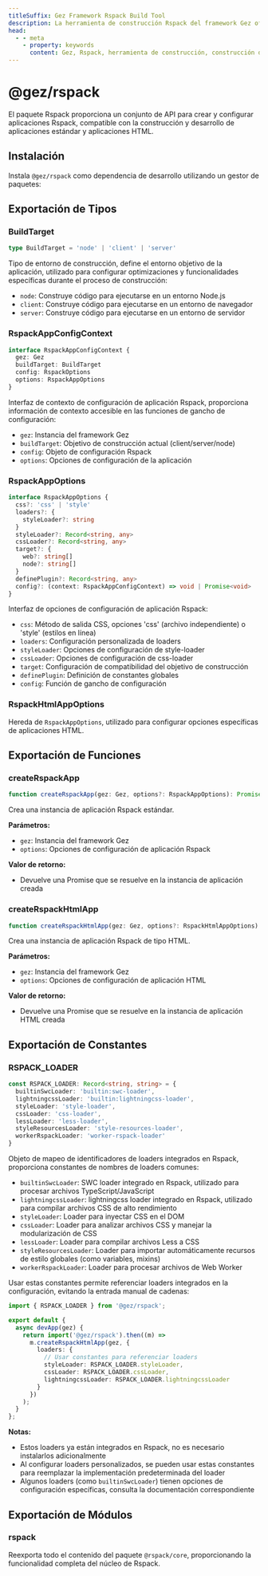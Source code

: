 ```yaml
---
titleSuffix: Gez Framework Rspack Build Tool
description: La herramienta de construcción Rspack del framework Gez ofrece capacidades de construcción de aplicaciones de alto rendimiento, compatible con el desarrollo y construcción de aplicaciones estándar y aplicaciones HTML, con múltiples procesadores de recursos y configuraciones de optimización integradas.
head:
  - - meta
    - property: keywords
      content: Gez, Rspack, herramienta de construcción, construcción de aplicaciones, aplicación HTML, TypeScript, CSS, procesamiento de recursos, optimización de rendimiento
---
```



# @gez/rspack

El paquete Rspack proporciona un conjunto de API para crear y configurar aplicaciones Rspack, compatible con la construcción y desarrollo de aplicaciones estándar y aplicaciones HTML.

## Instalación

Instala `@gez/rspack` como dependencia de desarrollo utilizando un gestor de paquetes:

<PackageManagerTabs command="install @gez/rspack -D" />

## Exportación de Tipos

### BuildTarget

```ts
type BuildTarget = 'node' | 'client' | 'server'
```

Tipo de entorno de construcción, define el entorno objetivo de la aplicación, utilizado para configurar optimizaciones y funcionalidades específicas durante el proceso de construcción:
- `node`: Construye código para ejecutarse en un entorno Node.js
- `client`: Construye código para ejecutarse en un entorno de navegador
- `server`: Construye código para ejecutarse en un entorno de servidor

### RspackAppConfigContext

```ts
interface RspackAppConfigContext {
  gez: Gez
  buildTarget: BuildTarget
  config: RspackOptions
  options: RspackAppOptions
}
```

Interfaz de contexto de configuración de aplicación Rspack, proporciona información de contexto accesible en las funciones de gancho de configuración:
- `gez`: Instancia del framework Gez
- `buildTarget`: Objetivo de construcción actual (client/server/node)
- `config`: Objeto de configuración Rspack
- `options`: Opciones de configuración de la aplicación

### RspackAppOptions

```ts
interface RspackAppOptions {
  css?: 'css' | 'style'
  loaders?: {
    styleLoader?: string
  }
  styleLoader?: Record<string, any>
  cssLoader?: Record<string, any>
  target?: {
    web?: string[]
    node?: string[]
  }
  definePlugin?: Record<string, any>
  config?: (context: RspackAppConfigContext) => void | Promise<void>
}
```

Interfaz de opciones de configuración de aplicación Rspack:
- `css`: Método de salida CSS, opciones 'css' (archivo independiente) o 'style' (estilos en línea)
- `loaders`: Configuración personalizada de loaders
- `styleLoader`: Opciones de configuración de style-loader
- `cssLoader`: Opciones de configuración de css-loader
- `target`: Configuración de compatibilidad del objetivo de construcción
- `definePlugin`: Definición de constantes globales
- `config`: Función de gancho de configuración

### RspackHtmlAppOptions

Hereda de `RspackAppOptions`, utilizado para configurar opciones específicas de aplicaciones HTML.

## Exportación de Funciones

### createRspackApp

```ts
function createRspackApp(gez: Gez, options?: RspackAppOptions): Promise<App>
```

Crea una instancia de aplicación Rspack estándar.

**Parámetros:**
- `gez`: Instancia del framework Gez
- `options`: Opciones de configuración de aplicación Rspack

**Valor de retorno:**
- Devuelve una Promise que se resuelve en la instancia de aplicación creada

### createRspackHtmlApp

```ts
function createRspackHtmlApp(gez: Gez, options?: RspackHtmlAppOptions): Promise<App>
```

Crea una instancia de aplicación Rspack de tipo HTML.

**Parámetros:**
- `gez`: Instancia del framework Gez
- `options`: Opciones de configuración de aplicación HTML

**Valor de retorno:**
- Devuelve una Promise que se resuelve en la instancia de aplicación HTML creada

## Exportación de Constantes
### RSPACK_LOADER

```ts
const RSPACK_LOADER: Record<string, string> = {
  builtinSwcLoader: 'builtin:swc-loader',
  lightningcssLoader: 'builtin:lightningcss-loader',
  styleLoader: 'style-loader',
  cssLoader: 'css-loader',
  lessLoader: 'less-loader',
  styleResourcesLoader: 'style-resources-loader',
  workerRspackLoader: 'worker-rspack-loader'
}
```

Objeto de mapeo de identificadores de loaders integrados en Rspack, proporciona constantes de nombres de loaders comunes:

- `builtinSwcLoader`: SWC loader integrado en Rspack, utilizado para procesar archivos TypeScript/JavaScript
- `lightningcssLoader`: lightningcss loader integrado en Rspack, utilizado para compilar archivos CSS de alto rendimiento
- `styleLoader`: Loader para inyectar CSS en el DOM
- `cssLoader`: Loader para analizar archivos CSS y manejar la modularización de CSS
- `lessLoader`: Loader para compilar archivos Less a CSS
- `styleResourcesLoader`: Loader para importar automáticamente recursos de estilo globales (como variables, mixins)
- `workerRspackLoader`: Loader para procesar archivos de Web Worker

Usar estas constantes permite referenciar loaders integrados en la configuración, evitando la entrada manual de cadenas:

```ts title="src/entry.node.ts"
import { RSPACK_LOADER } from '@gez/rspack';

export default {
  async devApp(gez) {
    return import('@gez/rspack').then((m) =>
      m.createRspackHtmlApp(gez, {
        loaders: {
          // Usar constantes para referenciar loaders
          styleLoader: RSPACK_LOADER.styleLoader,
          cssLoader: RSPACK_LOADER.cssLoader,
          lightningcssLoader: RSPACK_LOADER.lightningcssLoader
        }
      })
    );
  }
};
```

**Notas:**
- Estos loaders ya están integrados en Rspack, no es necesario instalarlos adicionalmente
- Al configurar loaders personalizados, se pueden usar estas constantes para reemplazar la implementación predeterminada del loader
- Algunos loaders (como `builtinSwcLoader`) tienen opciones de configuración específicas, consulta la documentación correspondiente

## Exportación de Módulos

### rspack

Reexporta todo el contenido del paquete `@rspack/core`, proporcionando la funcionalidad completa del núcleo de Rspack.
```